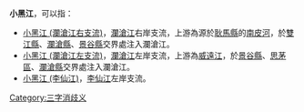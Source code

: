 '''小黑江'''，可以指：
* [[小黑江_(瀾滄江右支流)|小黑江 (瀾滄江右支流)]]，[[瀾滄江|瀾滄江]]右岸支流，上游為源於[[耿馬縣|耿馬縣]]的[[南皮河|南皮河]]，於[[雙江縣|雙江縣]]、[[瀾滄縣|瀾滄縣]]、[[景谷縣|景谷縣]]交界處注入瀾滄江。
* [[小黑江_(瀾滄江左支流)|小黑江 (瀾滄江左支流)]]，[[瀾滄江|瀾滄江]]左岸支流，上游為[[威遠江|威遠江]]，於[[景谷縣|景谷縣]]、[[思茅區|思茅區]]、[[瀾滄縣|瀾滄縣]]交界處注入瀾滄江。
* [[小黑江_(李仙江)|小黑江 (李仙江)]]，[[李仙江|李仙江]]左岸支流。

{{消歧义}}
[[Category:三字消歧义|Category:三字消歧义]]